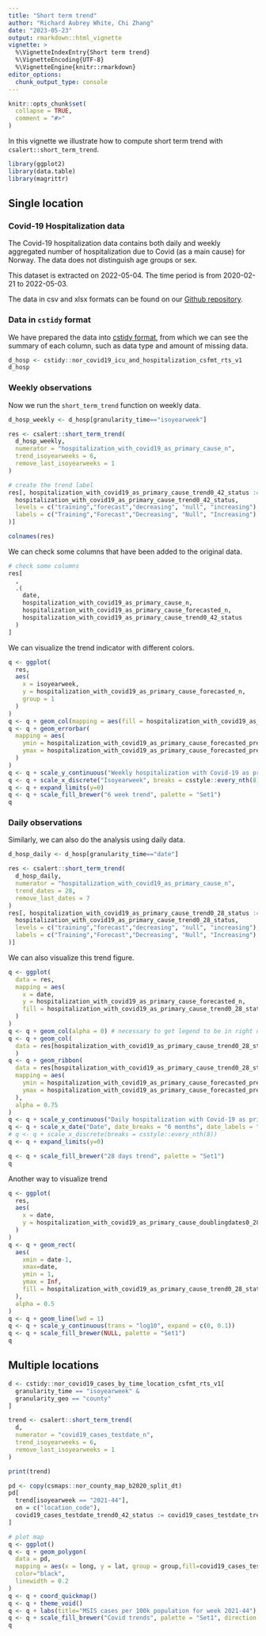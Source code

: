 ```yaml
---
title: "Short term trend"
author: "Richard Aubrey White, Chi Zhang"
date: "2023-05-23"
output: rmarkdown::html_vignette
vignette: >
  %\VignetteIndexEntry{Short term trend}
  %\VignetteEncoding{UTF-8}
  %\VignetteEngine{knitr::rmarkdown}
editor_options: 
  chunk_output_type: console
---
```


```r
knitr::opts_chunk$set(
  collapse = TRUE,
  comment = "#>"
)
```

In this vignette we illustrate how to compute short term trend with `csalert::short_term_trend`.

```r
library(ggplot2)
library(data.table)
library(magrittr)
```

## Single location

### Covid-19 Hospitalization data

The Covid-19 hospitalization data contains both daily and weekly aggregated number of hospitalization due to Covid (as a main cause) for Norway. The data does not distinguish age groups or sex. 

This dataset is extracted on 2022-05-04. The time period is from 2020-02-21 to 2022-05-03. 

The data in csv and xlsx formats can be found on our [Github repository](https://github.com/folkehelseinstituttet/surveillance_data). 


### Data in `cstidy` format

We have prepared the data into [cstidy format](https://docs.sykdomspulsen.no/cstidy/articles/csfmt_rts_data_v1.html), from which we can see the summary of each column, such as data type and amount of missing data. 

```r
d_hosp <- cstidy::nor_covid19_icu_and_hospitalization_csfmt_rts_v1
d_hosp
```

### Weekly observations

Now we run the `short_term_trend` function on weekly data. 

```r
d_hosp_weekly <- d_hosp[granularity_time=="isoyearweek"]

res <- csalert::short_term_trend(
  d_hosp_weekly, 
  numerator = "hospitalization_with_covid19_as_primary_cause_n",
  trend_isoyearweeks = 6,
  remove_last_isoyearweeks = 1
)

# create the trend label
res[, hospitalization_with_covid19_as_primary_cause_trend0_42_status := factor(
  hospitalization_with_covid19_as_primary_cause_trend0_42_status,
  levels = c("training","forecast","decreasing", "null", "increasing"),
  labels = c("Training","Forecast","Decreasing", "Null", "Increasing")
)]

colnames(res)
```


We can check some columns that have been added to the original data. 

```r
# check some columns 
res[
  ,
  .(
    date, 
    hospitalization_with_covid19_as_primary_cause_n, 
    hospitalization_with_covid19_as_primary_cause_forecasted_n,
    hospitalization_with_covid19_as_primary_cause_trend0_42_status
  )
]
```

We can visualize the trend indicator with different colors.

```r
q <- ggplot(
  res, 
  aes(
    x = isoyearweek, 
    y = hospitalization_with_covid19_as_primary_cause_forecasted_n,
    group = 1
  )
)
q <- q + geom_col(mapping = aes(fill = hospitalization_with_covid19_as_primary_cause_trend0_42_status))
q <- q + geom_errorbar(
  mapping = aes(
    ymin = hospitalization_with_covid19_as_primary_cause_forecasted_predinterval_q02x5_n,
    ymax = hospitalization_with_covid19_as_primary_cause_forecasted_predinterval_q97x5_n
  )
)
q <- q + scale_y_continuous("Weekly hospitalization with Covid-19 as primary cause", expand = c(0, 0.1))
q <- q + scale_x_discrete("Isoyearweek", breaks = csstyle::every_nth(8))
q <- q + expand_limits(y=0)
q <- q + scale_fill_brewer("6 week trend", palette = "Set1")
q
```

### Daily observations

Similarly, we can also do the analysis using daily data.

```r
d_hosp_daily <- d_hosp[granularity_time=="date"]

res <- csalert::short_term_trend(
  d_hosp_daily, 
  numerator = "hospitalization_with_covid19_as_primary_cause_n",
  trend_dates = 28,
  remove_last_dates = 7
)
res[, hospitalization_with_covid19_as_primary_cause_trend0_28_status := factor(
  hospitalization_with_covid19_as_primary_cause_trend0_28_status,
  levels = c("training","forecast","decreasing", "null", "increasing"),
  labels = c("Training","Forecast","Decreasing", "Null", "Increasing")
)]

```

We can also visualize this trend figure.

```r
q <- ggplot(
  data = res, 
  mapping = aes(
    x = date, 
    y = hospitalization_with_covid19_as_primary_cause_forecasted_n, 
    fill = hospitalization_with_covid19_as_primary_cause_trend0_28_status
  )
)
q <- q + geom_col(alpha = 0) # necessary to get legend to be in right order
q <- q + geom_col(
  data = res[hospitalization_with_covid19_as_primary_cause_trend0_28_status!="Forecast"]
  )
q <- q + geom_ribbon(
  data = res[hospitalization_with_covid19_as_primary_cause_trend0_28_status=="Forecast"], 
  mapping = aes(
    ymin = hospitalization_with_covid19_as_primary_cause_forecasted_predinterval_q02x5_n,
    ymax = hospitalization_with_covid19_as_primary_cause_forecasted_predinterval_q97x5_n
  ),
  alpha = 0.75
)
q <- q + scale_y_continuous("Daily hospitalization with Covid-19 as primary cause", expand = c(0, 0.1))
q <- q + scale_x_date("Date", date_breaks = "6 months", date_labels = "%y-%m-%d")
# q <- q + scale_x_discrete(breaks = csstyle::every_nth(8))
q <- q + expand_limits(y=0)

q <- q + scale_fill_brewer("28 days trend", palette = "Set1")
q
```

Another way to visualize trend

```r
q <- ggplot(
  res, 
  aes(
    x = date, 
    y = hospitalization_with_covid19_as_primary_cause_doublingdates0_28
  )
)
q <- q + geom_rect(
  aes(
    xmin = date-1, 
    xmax=date, 
    ymin = 1,
    ymax = Inf, 
    fill = hospitalization_with_covid19_as_primary_cause_trend0_28_status
  ), 
  alpha = 0.5
)
q <- q + geom_line(lwd = 1)
q <- q + scale_y_continuous(trans = "log10", expand = c(0, 0.1))
q <- q + scale_fill_brewer(NULL, palette = "Set1")
q
```

## Multiple locations

```r
d <- cstidy::nor_covid19_cases_by_time_location_csfmt_rts_v1[
  granularity_time == "isoyearweek" & 
  granularity_geo == "county"
]

trend <- csalert::short_term_trend(
  d,
  numerator = "covid19_cases_testdate_n",
  trend_isoyearweeks = 6,
  remove_last_isoyearweeks = 1
)

print(trend)
```

```r
pd <- copy(csmaps::nor_county_map_b2020_split_dt)
pd[
  trend[isoyearweek == "2021-44"],
  on = c("location_code"),
  covid19_cases_testdate_trend0_42_status := covid19_cases_testdate_trend0_42_status
]

# plot map
q <- ggplot()
q <- q + geom_polygon(
  data = pd,
  mapping = aes(x = long, y = lat, group = group,fill=covid19_cases_testdate_trend0_42_status),
  color="black",
  linewidth = 0.2
)
q <- q + coord_quickmap()
q <- q + theme_void()
q <- q + labs(title="MSIS cases per 100k population for week 2021-44")
q <- q + scale_fill_brewer("Covid trends", palette = "Set1", direction = -1)
q
```

